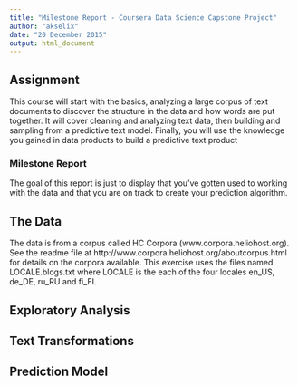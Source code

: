 ```yaml
---
title: "Milestone Report - Coursera Data Science Capstone Project"
author: "akselix"
date: "20 December 2015"
output: html_document
---
```


## Assignment

This course will start with the basics, analyzing a large corpus of text documents to discover the structure in the data and how words are put together. It will cover cleaning and analyzing text data, then building and sampling from a predictive text model. Finally, you will use the knowledge you gained in data products to build a predictive text product

### Milestone Report
The goal of this report is just to display that you've gotten used to working with the data and that you are on track to create your prediction algorithm.

## The Data
The data is from a corpus called HC Corpora (www.corpora.heliohost.org). See the readme file at http://www.corpora.heliohost.org/aboutcorpus.html for details on the corpora available. This exercise uses the files named LOCALE.blogs.txt where LOCALE is the each of the four locales en_US, de_DE, ru_RU and fi_FI.

## Exploratory Analysis

## Text Transformations

## Prediction Model



